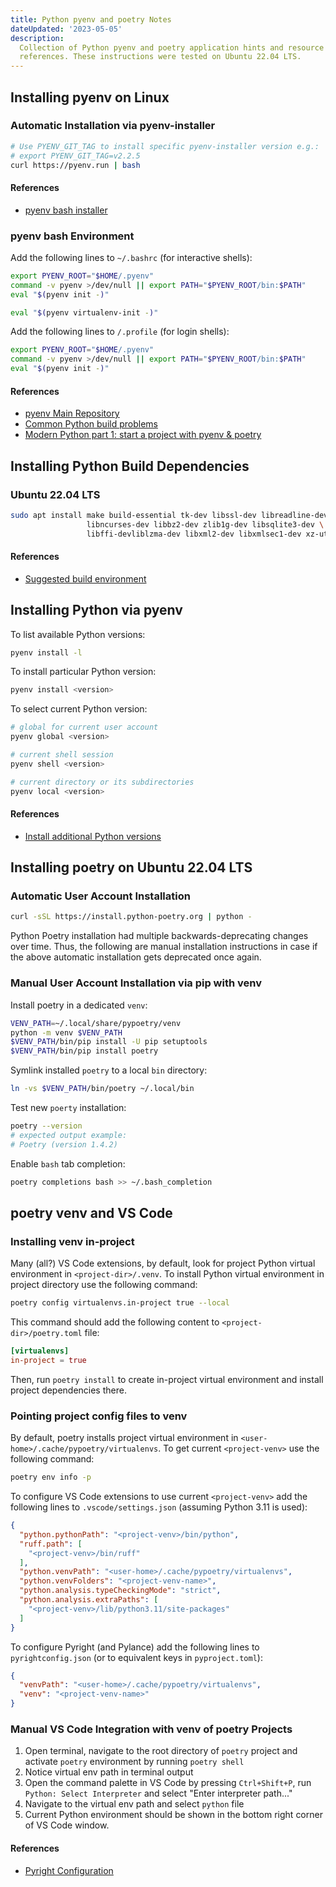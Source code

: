 ```yaml
---
title: Python pyenv and poetry Notes
dateUpdated: '2023-05-05'
description:
  Collection of Python pyenv and poetry application hints and resource
  references. These instructions were tested on Ubuntu 22.04 LTS.
---
```


## Installing pyenv on Linux

### Automatic Installation via pyenv-installer

```bash
# Use PYENV_GIT_TAG to install specific pyenv-installer version e.g.:
# export PYENV_GIT_TAG=v2.2.5
curl https://pyenv.run | bash
```

#### References

- [pyenv bash installer](https://github.com/pyenv/pyenv-installer)

### pyenv bash Environment

Add the following lines to `~/.bashrc` (for interactive shells):

```bash
export PYENV_ROOT="$HOME/.pyenv"
command -v pyenv >/dev/null || export PATH="$PYENV_ROOT/bin:$PATH"
eval "$(pyenv init -)"

eval "$(pyenv virtualenv-init -)"
```

Add the following lines to `/.profile` (for login shells):

```bash
export PYENV_ROOT="$HOME/.pyenv"
command -v pyenv >/dev/null || export PATH="$PYENV_ROOT/bin:$PATH"
eval "$(pyenv init -)"
```

#### References

- [pyenv Main Repository](https://github.com/pyenv/pyenv/)
- [Common Python build problems](https://github.com/pyenv/pyenv/wiki/Common-build-problems)
- [Modern Python part 1: start a project with pyenv & poetry](https://www.adaltas.com/en/2021/06/09/pyrepo-project-initialization/)

## Installing Python Build Dependencies

### Ubuntu 22.04 LTS

```bash
sudo apt install make build-essential tk-dev libssl-dev libreadline-dev \
                 libncurses-dev libbz2-dev zlib1g-dev libsqlite3-dev \
                 libffi-devliblzma-dev libxml2-dev libxmlsec1-dev xz-utils curl
```

#### References

- [Suggested build environment](https://github.com/pyenv/pyenv/wiki#suggested-build-environment)

## Installing Python via pyenv

To list available Python versions:

```bash
pyenv install -l
```

To install particular Python version:

```bash
pyenv install <version>
```

To select current Python version:

```bash
# global for current user account
pyenv global <version>

# current shell session
pyenv shell <version>

# current directory or its subdirectories
pyenv local <version>
```

#### References

- [Install additional Python versions](https://github.com/pyenv/pyenv/#install-additional-python-versions)


## Installing poetry on Ubuntu 22.04 LTS

### Automatic User Account Installation

```bash
curl -sSL https://install.python-poetry.org | python -
```

Python Poetry installation had multiple backwards-deprecating changes over time.
Thus, the following are manual installation instructions in case if the above
automatic installation gets deprecated once again.

### Manual User Account Installation via pip with venv

Install poetry in a dedicated `venv`:

```bash
VENV_PATH=~/.local/share/pypoetry/venv
python -m venv $VENV_PATH
$VENV_PATH/bin/pip install -U pip setuptools
$VENV_PATH/bin/pip install poetry
```

Symlink installed `poetry` to a local `bin` directory:

```bash
ln -vs $VENV_PATH/bin/poetry ~/.local/bin
```

Test new `poerty` installation:

```bash
poetry --version
# expected output example:
# Poetry (version 1.4.2)
```

Enable `bash` tab completion:

```bash
poetry completions bash >> ~/.bash_completion
```

## poetry venv and VS Code

### Installing venv in-project

Many (all?) VS Code extensions, by default, look for project Python virtual
environment in `<project-dir>/.venv`. To install Python virtual environment in
project directory use the following command:

```bash
poetry config virtualenvs.in-project true --local
```

This command should add the following content to `<project-dir>/poetry.toml` file:

```toml
[virtualenvs]
in-project = true
```

Then, run `poetry install` to create in-project virtual environment and install
project dependencies there.

### Pointing project config files to venv

By default, poetry installs project virtual environment in
`<user-home>/.cache/pypoetry/virtualenvs`. To get current `<project-venv>` use
the following command:

```bash
poetry env info -p
```

To configure VS Code extensions to use current `<project-venv>` add the
following lines to `.vscode/settings.json` (assuming Python 3.11 is used):

```json
{
  "python.pythonPath": "<project-venv>/bin/python",
  "ruff.path": [
    "<project-venv>/bin/ruff"
  ],
  "python.venvPath": "<user-home>/.cache/pypoetry/virtualenvs",
  "python.venvFolders": "<project-venv-name>",
  "python.analysis.typeCheckingMode": "strict",
  "python.analysis.extraPaths": [
    "<project-venv>/lib/python3.11/site-packages"
  ]
}
```

To configure Pyright (and Pylance) add the following lines to
`pyrightconfig.json` (or to equivalent keys in `pyproject.toml`):

```json
{
  "venvPath": "<user-home>/.cache/pypoetry/virtualenvs",
  "venv": "<project-venv-name>"
}
```

### Manual VS Code Integration with venv of poetry Projects

1. Open terminal, navigate to the root directory of `poetry` project and
   activate `poetry` environment by running `poetry shell`
1. Notice virtual env path in terminal output
1. Open the command palette in VS Code by pressing `Ctrl+Shift+P`, run
   `Python: Select Interpreter` and select "Enter interpreter path..."
1. Navigate to the virtual env path and select `python` file
1. Current Python environment should be shown in the bottom right corner of VS
   Code window.

#### References

- [Pyright Configuration](https://github.com/microsoft/pyright/blob/main/docs/configuration.md)

